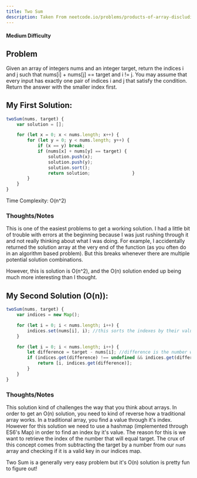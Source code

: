 ```yaml
---
title: Two Sum 
description: Taken From neetcode.io/problems/products-of-array-discluding-self
---
```

#### Medium Difficulty

## Problem

Given an array of integers nums and an integer target, return the indices i and j such that nums[i] + nums[j] == target and i != j.
You may assume that every input has exactly one pair of indices i and j that satisfy the condition.
Return the answer with the smaller index first.

## My First Solution:
```js
twoSum(nums, target) {
	var solution = [];

	for (let x = 0; x < nums.length; x++) {
		for (let y = 0; y < nums.length; y++) {
			if (x == y) break;
			if (nums[x] + nums[y] == target) {
				solution.push(x);
				solution.push(y);
				solution.sort();
				return solution;				}
		}
	}
}
```
Time Complexity: O(n^2)

### Thoughts/Notes

This is one of the easiest problems to get a working solution. I had a little bit of trouble with errors at the beginning because I was just rushing through it and not really thinking about what I was doing. For example, I accidentally returned the solution array at the very end of the function (as you often do in an algorithm based problem). But this breaks whenever there are multiple potential solution combinations.

However, this is solution is O(n^2), and the O(n) solution ended up being much more interesting than I thought.

## My Second Solution (O(n)):
```js
twoSum(nums, target) {
	var indices = new Map();

	for (let i = 0; i < nums.length; i++) {
		indices.set(nums[i], i); //this sorts the indexes by their values.
	}

	for (let i = 0; i < nums.length; i++) {
		let difference = target - nums[i]; //difference is the number we are searching for
		if (indices.get(difference) !== undefined && indices.get(difference) !== i) {
			return [i, indices.get(difference)];
		}
	}
}
```

### Thoughts/Notes
This solution kind of challenges the way that you think about arrays. In order to get an O(n) solution, you need to kind of reverse how a traditional array works. In a traditional array, you find a value through it's index. However for this solution we need to use a hashmap (implemented through ES6's Map) in order to find an index by it's value. The reason for this is we want to retrieve the index of the number that will equal target. The crux of this concept comes from subtracting the target by a number from our `nums` array and checking if it is a valid key in our indices map.

Two Sum is a generally very easy problem but it's O(n) solution is pretty fun to figure out!
